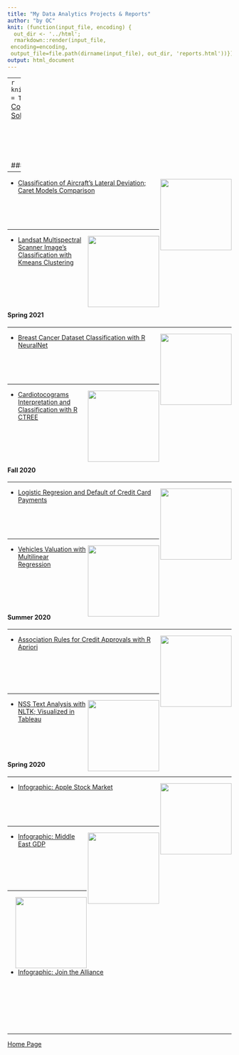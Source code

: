 ```yaml
---
title: "My Data Analytics Projects & Reports"
author: "by OC"
knit: (function(input_file, encoding) {
  out_dir <- '../html';
  rmarkdown::render(input_file,
 encoding=encoding,
 output_file=file.path(dirname(input_file), out_dir, 'reports.html'))})
output: html_document
---  
```

---
```r
knitr::opts_chunk$set(echo = TRUE)
```
[MIT License Copyright (c) 2023 Cardec Solutions](mit_license.html) 

<br/><br/><br/><br/>

#### Fall 2021

---

<p align="right">
  <a href="../reports/ClassificationACFTLateralDeviation.pdf">
  <img align="right" border="0" src="../images/aircraft.jpeg" width="160">
  </a>
</p>
- [Classification of Aircraft's Lateral Deviation; Caret Models Comparison](../reports/ClassificationACFTLateralDeviation.pdf)&emsp;

<br/><br/><br/>

---

<p align="right">
  <a href="../reports/UnsupervisedLearningKmeans.pdf">
  <img align="right" border="0" src="../images/landsat.png" width="160">
  </a>
</p>
- [Landsat Multispectral Scanner Image's Classification with Kmeans Clustering](../reports/UnsupervisedLearningKmeans.pdf)&emsp;

<br/><br/><br/><br/>

#### Spring 2021

---

<p align="right">
  <a href="../reports/NeuralNetworksR.pdf">
  <img align="right" border="0" src="../images/mamo.jpeg" width="160">
  </a>
</p>
- [Breast Cancer Dataset Classification with R NeuralNet](../reports/NeuralNetworksR.pdf)&emsp;

<br/><br/><br/>

---  

<p align="right">
  <a href="../ctree/ctree.html">
  <img align="right" border="0" src="../images/ctggraph.jpeg" width="160">
  </a>
</p>
- [Cardiotocograms Interpretation and Classification with R CTREE](../ctree/ctree.html)&emsp;

<br/><br/><br/><br/>

#### Fall 2020

---

<p align="right">
  <a href="../reports/LogisticRegression.pdf">
  <img align="right" border="0" src="../images/creditcard.jpeg" width="160">
  </a>
</p>

- [Logistic Regresion and Default of Credit Card Payments](../reports/LogisticRegression.pdf)&emsp;

<br/><br/><br/>

---  

<p align="right">
  <a href="../reports/MultipleLinearRegression.pdf">
  <img align="right" border="0" src="../images/carvalue.jpeg" width="160">
  </a>
</p>

- [Vehicles Valuation with Multilinear Regression](../reports/MultipleLinearRegression.pdf)&emsp;

<br/><br/><br/><br/>

#### Summer 2020

---

<p align="right">
  <a href="../reports/AssociationApriori.pdf">
  <img align="right" border="0" src="../images/apriori.png" width="160">
  </a>
</p>

- [Association Rules for Credit Approvals with R Apriori](../reports/AssociationApriori.pdf)&emsp;

<br/><br/><br/><br/>

----

<p align="right">
  <a href="../text_analysis/README.html">
  <img align="right" border="0" src="../images/cloud.jpeg" width="160">
  </a>
</p>

- [NSS Text Analysis with NLTK; Visualized in Tableau](../text_analysis/README.html)&emsp;

<br/><br/><br/>

#### Spring 2020

---

<p align="right">
  <a href="../html/time_series.html">
  <img align="right" border="0" src="time_series/start.png" width="160">
  </a>
</p>

- [Infographic: Apple Stock Market](../html/time_series.html)&emsp;

<br/><br/><br/>

---

<p align="right">
  <a href="../infographic/geospatial_analysis.png">
  <img align="right" border="0" src="../infographic/geospatial_analysis.png" width="160">
  </a>
</p>

- [Infographic: Middle East GDP](../infographic/geospatial_analysis.png)&emsp;

<br/><br/><br/><br/>

---

<p align="right">
  <a href="../infographic/jointhealliance.png">
  <img align="right" border="0" src="../infographic/jointhealliance.png" width="160">
  </a>
</p>

- [Infographic: Join the Alliance](../infographic/jointhealliance.png)&emsp;

<br/><br/><br/><br/><br/><br/> 

---  

[Home Page](../index.html)
